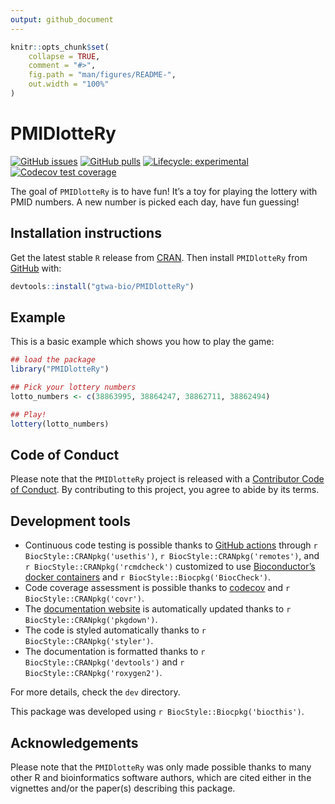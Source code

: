 ```yaml
---
output: github_document
---
```


<!-- README.md is generated from README.Rmd. Please edit that file -->

```r
knitr::opts_chunk$set(
    collapse = TRUE,
    comment = "#>",
    fig.path = "man/figures/README-",
    out.width = "100%"
)
```

# PMIDlotteRy

<!-- badges: start -->
[![GitHub issues](https://img.shields.io/github/issues/gtwa-bio/PMIDlotteRy)](https://github.com/gtwa-bio/PMIDlotteRy/issues)
[![GitHub pulls](https://img.shields.io/github/issues-pr/gtwa-bio/PMIDlotteRy)](https://github.com/gtwa-bio/PMIDlotteRy/pulls)
[![Lifecycle: experimental](https://img.shields.io/badge/lifecycle-experimental-orange.svg)](https://lifecycle.r-lib.org/articles/stages.html#experimental)
[![Codecov test coverage](https://codecov.io/gh/gtwa-bio/PMIDlotteRy/branch/devel/graph/badge.svg)](https://app.codecov.io/gh/gtwa-bio/PMIDlotteRy?branch=devel)
<!-- [![Bioc release status](http://www.bioconductor.org/shields/build/release/bioc/PMIDlotteRy.svg)](https://bioconductor.org/checkResults/release/bioc-LATEST/PMIDlotteRy) -->
<!-- [![Bioc devel status](http://www.bioconductor.org/shields/build/devel/bioc/PMIDlotteRy.svg)](https://bioconductor.org/checkResults/devel/bioc-LATEST/PMIDlotteRy) -->
<!-- [![Bioc downloads rank](https://bioconductor.org/shields/downloads/release/PMIDlotteRy.svg)](http://bioconductor.org/packages/stats/bioc/PMIDlotteRy/) -->
<!-- [![Bioc support](https://bioconductor.org/shields/posts/PMIDlotteRy.svg)](https://support.bioconductor.org/tag/PMIDlotteRy) -->
<!-- [![Bioc history](https://bioconductor.org/shields/years-in-bioc/PMIDlotteRy.svg)](https://bioconductor.org/packages/release/bioc/html/PMIDlotteRy.html#since) -->
<!-- [![Bioc last commit](https://bioconductor.org/shields/lastcommit/devel/bioc/PMIDlotteRy.svg)](http://bioconductor.org/checkResults/devel/bioc-LATEST/PMIDlotteRy/) -->
<!-- [![Bioc dependencies](https://bioconductor.org/shields/dependencies/release/PMIDlotteRy.svg)](https://bioconductor.org/packages/release/bioc/html/PMIDlotteRy.html#since) -->
<!-- [![check-bioc](https://github.com/gtwa-bio/PMIDlotteRy/actions/workflows/check-bioc.yml/badge.svg)](https://github.com/gtwa-bio/PMIDlotteRy/actions/workflows/check-bioc.yml) -->
<!-- badges: end -->

The goal of `PMIDlotteRy` is to have fun! It's a toy for playing the lottery with PMID numbers. A new number is picked each day, have fun guessing!

## Installation instructions

Get the latest stable `R` release from [CRAN](http://cran.r-project.org/). Then install `PMIDlotteRy` from [GitHub](https://github.com/gtwa-bio/PMIDlotteRy) with:

```r
devtools::install("gtwa-bio/PMIDlotteRy")
```


## Example

This is a basic example which shows you how to play the game:

```r
## load the package
library("PMIDlotteRy")

## Pick your lottery numbers
lotto_numbers <- c(38863995, 38864247, 38862711, 38862494)

## Play!
lottery(lotto_numbers)
```

## Code of Conduct

Please note that the `PMIDlotteRy` project is released with a [Contributor Code of Conduct](http://bioconductor.org/about/code-of-conduct/). By contributing to this project, you agree to abide by its terms.

## Development tools

* Continuous code testing is possible thanks to [GitHub actions](https://www.tidyverse.org/blog/2020/04/usethis-1-6-0/)  through `r BiocStyle::CRANpkg('usethis')`, `r BiocStyle::CRANpkg('remotes')`, and `r BiocStyle::CRANpkg('rcmdcheck')` customized to use [Bioconductor's docker containers](https://www.bioconductor.org/help/docker/) and `r BiocStyle::Biocpkg('BiocCheck')`.
* Code coverage assessment is possible thanks to [codecov](https://codecov.io/gh) and `r BiocStyle::CRANpkg('covr')`.
* The [documentation website](http://gtwa-bio.github.io/PMIDlotteRy) is automatically updated thanks to `r BiocStyle::CRANpkg('pkgdown')`.
* The code is styled automatically thanks to `r BiocStyle::CRANpkg('styler')`.
* The documentation is formatted thanks to `r BiocStyle::CRANpkg('devtools')` and `r BiocStyle::CRANpkg('roxygen2')`.

For more details, check the `dev` directory.

This package was developed using `r BiocStyle::Biocpkg('biocthis')`.

## Acknowledgements

Please note that the `PMIDlotteRy` was only made possible thanks to many other R and bioinformatics software authors, which are cited either in the vignettes and/or the paper(s) describing this package.

